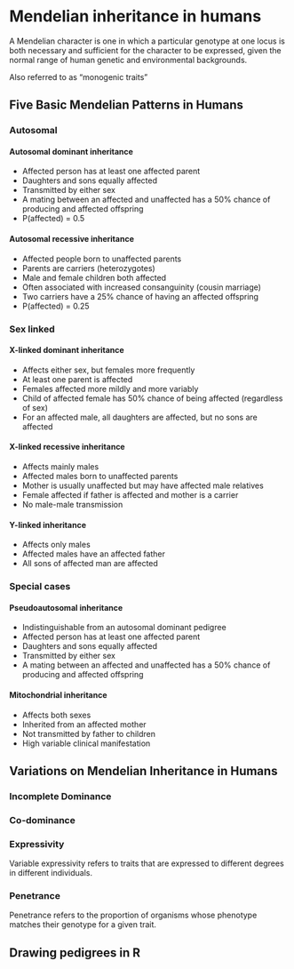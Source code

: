 # Mendelian inheritance in humans {#mendelian_human}

A Mendelian character is one in which a particular genotype at one locus is both necessary and sufficient for the character to be expressed, given the normal range of human genetic and environmental backgrounds.

Also referred to as “monogenic traits”

## Five Basic Mendelian Patterns in Humans

### Autosomal

#### Autosomal dominant inheritance

* Affected person has at least one affected parent
* Daughters and sons equally affected
* Transmitted by either sex
* A mating between an affected and unaffected has a 50% chance of producing and affected offspring
*	P(affected) = 0.5

#### Autosomal recessive inheritance

* Affected people born to unaffected parents
* Parents are carriers (heterozygotes)
* Male and female children both affected
* Often associated with increased consanguinity (cousin marriage)
* Two carriers have a  25% chance of having an affected offspring
* P(affected) = 0.25

### Sex linked

#### X-linked dominant inheritance

* Affects either sex, but females more frequently
* At least one parent is affected
* Females affected more mildly and more variably
* Child of affected female has 50% chance of being affected (regardless of sex)
* For an affected male, all daughters are affected, but no sons are affected

#### X-linked recessive inheritance

* Affects mainly males
* Affected males born to unaffected parents
* Mother is usually unaffected but may have affected male relatives
* Female affected if father is affected and mother is a carrier
* No male-male transmission

#### Y-linked inheritance

* Affects only males
* Affected males have an affected father
* All sons of affected man are affected

### Special cases

#### Pseudoautosomal inheritance

* Indistinguishable from an autosomal dominant pedigree
* Affected person has at least one affected parent
* Daughters and sons equally affected
* Transmitted by either sex
* A mating between an affected and unaffected has a 50% chance of producing and affected offspring

#### Mitochondrial inheritance

* Affects both sexes
* Inherited from an affected mother
* Not transmitted by father to children
* High variable clinical manifestation

## Variations on Mendelian Inheritance in Humans

### Incomplete Dominance

### Co-dominance

### Expressivity

Variable expressivity refers to traits that are expressed to different degrees in different individuals.

### Penetrance

Penetrance refers to the proportion of organisms whose phenotype matches their genotype for a given trait.

## Drawing pedigrees in R




